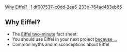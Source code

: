 [[Property:title|Why Eiffel?]]
[[Property:weight|-1]]
[[Property:uuid|df007537-c0dd-2ea6-233b-764ad483eb65]]
== Why Eiffel? ==



* The [[Eiffel: The Two-Minute Fact Sheet|Eiffel two-minute]] fact sheet: 
* You should use Eiffel in your next project [[Why your next project should use Eiffel| because ...]]
* Common myths and misconceptions about Eiffel



